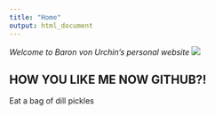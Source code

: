 ```yaml
---
title: "Home"
output: html_document
---
```



_Welcome to Baron von Urchin's personal website_
![](./images/banner.png)

## HOW YOU LIKE ME NOW GITHUB?!
Eat a bag of dill pickles